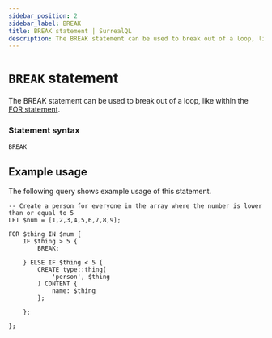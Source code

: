 ```yaml
---
sidebar_position: 2
sidebar_label: BREAK
title: BREAK statement | SurrealQL
description: The BREAK statement can be used to break out of a loop, like within the FOR statement.
---
```


# `BREAK` statement

The BREAK statement can be used to break out of a loop, like within the [FOR statement](/docs/surrealdb/surrealql/statements/for).


### Statement syntax

```surql title="SurrealQL Syntax"
BREAK
```

## Example usage

The following query shows example usage of this statement.

```surql
-- Create a person for everyone in the array where the number is lower than or equal to 5
LET $num = [1,2,3,4,5,6,7,8,9];

FOR $thing IN $num {
    IF $thing > 5 {
        BREAK;
 
    } ELSE IF $thing < 5 {
        CREATE type::thing(
            'person', $thing
        ) CONTENT {
            name: $thing 
        };
 
    };
 
};
```
